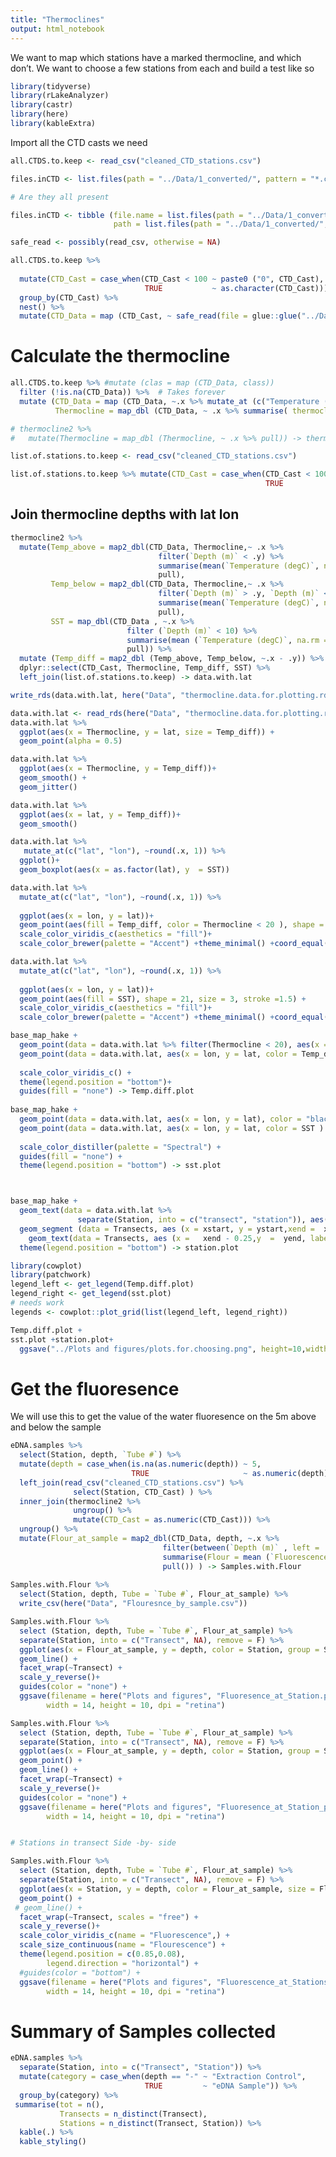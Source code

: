 ```yaml
---
title: "Thermoclines"
output: html_notebook
---
```


We want to map  which stations have a marked thermocline, and which don't. We want to choose a few stations from each and build a test like so



```r
library(tidyverse)
library(rLakeAnalyzer)
library(castr)
library(here)
library(kableExtra)
```


Import all the CTD casts we need

```r

all.CTDS.to.keep <- read_csv("cleaned_CTD_stations.csv")

files.inCTD <- list.files(path = "../Data/1_converted/", pattern = "*.csv")

# Are they all present

files.inCTD <- tibble (file.name = list.files(path = "../Data/1_converted/", pattern = "*.csv"),
                       path = list.files(path = "../Data/1_converted/", pattern = "*.csv", full.names = T))

safe_read <- possibly(read_csv, otherwise = NA)

all.CTDS.to.keep %>% 
  
  mutate(CTD_Cast = case_when(CTD_Cast < 100 ~ paste0 ("0", CTD_Cast),
                              TRUE           ~ as.character(CTD_Cast))) %>% 
  group_by(CTD_Cast) %>% 
  nest() %>%
  mutate(CTD_Data = map (CTD_Cast, ~ safe_read(file = glue::glue("../Data/1_converted/", .x, ".csv")))) -> all.CTDS.to.keep


```

# Calculate the thermocline

```r
 

all.CTDS.to.keep %>% #mutate (clas = map (CTD_Data, class))
  filter (!is.na(CTD_Data)) %>%  # Takes forever
  mutate (CTD_Data = map (CTD_Data, ~.x %>% mutate_at (c("Temperature (degC)", "Salinity (psu)", "Oxygen (ml_per_l)", "Fluorescence (ug_per_l)"), .funs = despike)),
          Thermocline = map_dbl (CTD_Data, ~ .x %>% summarise( thermocline = clined(`Temperature (degC)`, `Depth (m)`)) %>% pull)) -> thermocline2

# thermocline2 %>% 
#   mutate(Thermocline = map_dbl (Thermocline, ~ .x %>% pull)) -> thermocline2

list.of.stations.to.keep <- read_csv("cleaned_CTD_stations.csv")

list.of.stations.to.keep %>% mutate(CTD_Cast = case_when(CTD_Cast < 100 ~ paste0("0",CTD_Cast),
                                                         TRUE           ~ as.character(CTD_Cast))) -> list.of.stations.to.keep
```

## Join thermocline depths with lat lon

```r
thermocline2 %>% 
  mutate(Temp_above = map2_dbl(CTD_Data, Thermocline,~ .x %>%
                                 filter(`Depth (m)` < .y) %>%
                                 summarise(mean(`Temperature (degC)`, na.rm = T)) %>%
                                 pull),
         Temp_below = map2_dbl(CTD_Data, Thermocline,~ .x %>%
                                 filter(`Depth (m)` > .y, `Depth (m)` < .y + 20) %>% 
                                 summarise(mean(`Temperature (degC)`, na.rm = T)) %>% 
                                 pull),
         SST = map_dbl(CTD_Data , ~.x %>% 
                          filter (`Depth (m)` < 10) %>% 
                          summarise(mean (`Temperature (degC)`, na.rm = T)) %>% 
                          pull)) %>% 
  mutate (Temp_diff = map2_dbl (Temp_above, Temp_below, ~.x - .y)) %>% 
  dplyr::select(CTD_Cast, Thermocline, Temp_diff, SST) %>% 
  left_join(list.of.stations.to.keep) -> data.with.lat

write_rds(data.with.lat, here("Data", "thermocline.data.for.plotting.rds"))
```

```r

data.with.lat <- read_rds(here("Data", "thermocline.data.for.plotting.rds"))
data.with.lat %>% 
  ggplot(aes(x = Thermocline, y = lat, size = Temp_diff)) +
  geom_point(alpha = 0.5)

data.with.lat %>% 
  ggplot(aes(x = Thermocline, y = Temp_diff))+
  geom_smooth() +
  geom_jitter()

data.with.lat %>% 
  ggplot(aes(x = lat, y = Temp_diff))+
  geom_smooth()

data.with.lat %>% 
   mutate_at(c("lat", "lon"), ~round(.x, 1)) %>% 
  ggplot()+
  geom_boxplot(aes(x = as.factor(lat), y  = SST))

data.with.lat %>% 
  mutate_at(c("lat", "lon"), ~round(.x, 1)) %>% 
  
  ggplot(aes(x = lon, y = lat))+
  geom_point(aes(fill = Temp_diff, color = Thermocline < 20 ), shape = 21, size = 3, stroke =1.5) +
  scale_color_viridis_c(aesthetics = "fill")+
  scale_color_brewer(palette = "Accent") +theme_minimal() +coord_equal()

data.with.lat %>% 
  mutate_at(c("lat", "lon"), ~round(.x, 1)) %>% 
  
  ggplot(aes(x = lon, y = lat))+
  geom_point(aes(fill = SST), shape = 21, size = 3, stroke =1.5) +
  scale_color_viridis_c(aesthetics = "fill")+
  scale_color_brewer(palette = "Accent") +theme_minimal() +coord_equal()

base_map_hake +
  geom_point(data = data.with.lat %>% filter(Thermocline < 20), aes(x = lon, y = lat ), size = 4, color = "red")+
  geom_point(data = data.with.lat, aes(x = lon, y = lat, color = Temp_diff ) ,size = 2.5) +
  
  scale_color_viridis_c() + 
  theme(legend.position = "bottom")+
  guides(fill = "none") -> Temp.diff.plot
  
base_map_hake +
  geom_point(data = data.with.lat, aes(x = lon, y = lat), color = "black", size = 3) +
  geom_point(data = data.with.lat, aes(x = lon, y = lat, color = SST ) ,size = 2.5) +
  
  scale_color_distiller(palette = "Spectral") +
  guides(fill = "none") + 
  theme(legend.position = "bottom") -> sst.plot



base_map_hake +
  geom_text(data = data.with.lat %>% 
               separate(Station, into = c("transect", "station")), aes(x = lon, y = lat, label = station ) ,size = 2.5, fontface = "bold") +
  geom_segment (data = Transects, aes (x = xstart, y = ystart,xend =  xend,yend =  yend, group = Transect)) +
    geom_text(data = Transects, aes (x =   xend - 0.25,y  =  yend, label = Transect), color = "yellow", fontface = "bold")+ 
  theme(legend.position = "bottom") -> station.plot

library(cowplot)
library(patchwork)
legend_left <- get_legend(Temp.diff.plot)
legend_right <- get_legend(sst.plot)
# needs work
legends <- cowplot::plot_grid(list(legend_left, legend_right))

Temp.diff.plot +
sst.plot +station.plot+
  ggsave("../Plots and figures/plots.for.choosing.png", height=10,width = 10, dpi = 300 )

```


# Get the fluoresence

We will use this to get the value of the water fluoresence on the 5m above and below the sample

```r

eDNA.samples %>% 
  select(Station, depth, `Tube #`) %>% 
  mutate(depth = case_when(is.na(as.numeric(depth)) ~ 5,
                           TRUE                     ~ as.numeric(depth) ))%>% 
  left_join(read_csv("cleaned_CTD_stations.csv") %>%
              select(Station, CTD_Cast) ) %>% 
  inner_join(thermocline2 %>% 
              ungroup() %>% 
              mutate(CTD_Cast = as.numeric(CTD_Cast))) %>% 
  ungroup() %>% 
  mutate(Flour_at_sample = map2_dbl(CTD_Data, depth, ~.x %>% 
                                  filter(between(`Depth (m)` , left =  .y -2.5, right = .y + 2.5 )) %>% 
                                  summarise(Flour = mean (`Fluorescence (ug_per_l)`, na.rm = T) ) %>% 
                                  pull()) ) -> Samples.with.Flour
  
Samples.with.Flour %>% 
  select(Station, depth, Tube = `Tube #`, Flour_at_sample) %>% 
  write_csv(here("Data", "Flouresnce_by_sample.csv"))

Samples.with.Flour %>% 
  select (Station, depth, Tube = `Tube #`, Flour_at_sample) %>% 
  separate(Station, into = c("Transect", NA), remove = F) %>% 
  ggplot(aes(x = Flour_at_sample, y = depth, color = Station, group = Station)) +
  geom_line() +
  facet_wrap(~Transect) +
  scale_y_reverse()+
  guides(color = "none") +
  ggsave(filename = here("Plots and figures", "Fluoresence_at_Station.png"),
        width = 14, height = 10, dpi = "retina")

Samples.with.Flour %>% 
  select (Station, depth, Tube = `Tube #`, Flour_at_sample) %>% 
  separate(Station, into = c("Transect", NA), remove = F) %>% 
  ggplot(aes(x = Flour_at_sample, y = depth, color = Station, group = Station)) +
  geom_point() +
  geom_line() +
  facet_wrap(~Transect) +
  scale_y_reverse()+
  guides(color = "none") +
  ggsave(filename = here("Plots and figures", "Fluoresence_at_Station_points_lines.png"),
        width = 14, height = 10, dpi = "retina")


# Stations in transect Side -by- side

Samples.with.Flour %>% 
  select (Station, depth, Tube = `Tube #`, Flour_at_sample) %>% 
  separate(Station, into = c("Transect", NA), remove = F) %>% 
  ggplot(aes(x = Station, y = depth, color = Flour_at_sample, size = Flour_at_sample)) +
  geom_point() +
 # geom_line() +
  facet_wrap(~Transect, scales = "free") +
  scale_y_reverse()+
  scale_color_viridis_c(name = "Fluorescence",) +
  scale_size_continuous(name = "Flourescence") +
  theme(legend.position = c(0.85,0.08),
        legend.direction = "horizontal") +
  #guides(color = "bottom") +
  ggsave(filename = here("Plots and figures", "Fluorescence_at_Stations.png"),
        width = 14, height = 10, dpi = "retina")

```


# Summary of Samples collected
```r
eDNA.samples %>% 
  separate(Station, into = c("Transect", "Station")) %>% 
  mutate(category = case_when(depth == "-" ~ "Extraction Control",
                              TRUE         ~ "eDNA Sample")) %>% 
  group_by(category) %>% 
 summarise(tot = n(),
           Transects = n_distinct(Transect),
           Stations = n_distinct(Transect, Station)) %>% 
  kable(.) %>% 
  kable_styling()

```


